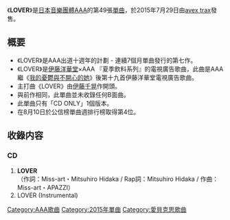 {{unreferenced|time=2015-06-28T07:12:22+00:00}}
{{Infobox Single
| Name           = LOVER
| Cover          = AAA LOVER cover.jpg
| Artist         = [[AAA_(團體)|AAA]]
| Album          = [[AAA_10th_ANNIVERSARY_BEST|AAA 10th ANNIVERSARY BEST]]
| A-side         = LOVER
| B-side         = 
| Released       = 2015年7月29日
| Format         = [[單曲|單曲]]
| Recorded       = 2015年<br/>{{JPN}}
| Genre          = [[J-POP|J-POP]]
| Lenght         =
| Label          = [[avex_trax|avex trax]]
| Writer         = 
| Producer       = [[masato_max_matsuura|masato max matsuura]]
| Certification  = 
| Chart position = * 週間最高排名第4位<small>（[[Oricon公信榜|Oricon]]）</small>
* 2015年7月度月排名第13名
| Last single    = [[Flavor_of_kiss|Flavor of kiss]]<br/>（2015年）
| This single    = '''LOVER'''<br/>（2015年）
| Next single    = [[深愛著，卻不能愛|深愛著，卻不能愛]]<br/>（2015年）
| Misc           =
}}

《'''LOVER'''》是[[日本|日本]][[音樂團體|音樂團體]][[AAA_(團體)|AAA]]的第49張[[單曲|單曲]]，於2015年7月29日由[[avex_trax|avex trax]]發售。

== 概要 ==
* 《LOVER》是AAA出道十週年的計劃 - 連續7個月單曲發行的第七作。
* 《LOVER》是[[伊藤洋華堂|伊藤洋華堂]]×AAA 『夏季飲料系列』的電視廣告歌曲，此曲是AAA繼《[[我的憂鬱與不開心的她|我的憂鬱與不開心的她]]》後第十九首伊藤洋華堂電視廣告歌曲。
* 主打曲《LOVER》由[[伊藤千晃|伊藤千晃]]作開頭。
* 與前作相同，此單曲並未收錄任何B面曲。
* 此單曲只有「CD ONLY」1個版本。
* 在8月10日於公信榜單曲週排行榜取得第4位。

== 收錄内容 ==
===CD===
# '''LOVER'''<br/>（作詞：Miss-art・Mitsuhiro Hidaka / Rap詞：Mitsuhiro Hidaka / 作曲：Miss-art・APAZZI）
# LOVER (Instrumental)

{{AAA}}
{{DEFAULTSORT:LOVER}}
[[Category:AAA歌曲|Category:AAA歌曲]]
[[Category:2015年單曲|Category:2015年單曲]]
[[Category:愛貝克思歌曲|Category:愛貝克思歌曲]]